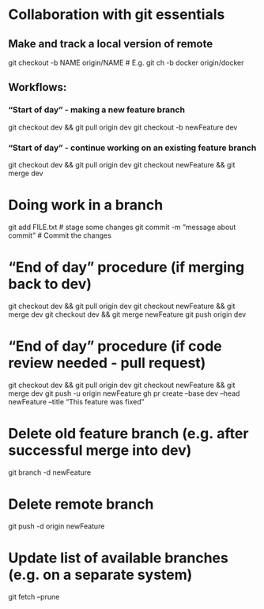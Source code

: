 # Collaboration with git essentials

## Make and track a local version of remote
git checkout -b NAME origin/NAME     # E.g. git ch -b docker origin/docker

## Workflows:

### "Start of day" - making a new feature branch
git checkout dev && git pull origin dev
git checkout -b newFeature dev

### "Start of day" - continue working on an existing feature branch
git checkout dev && git pull origin dev
git checkout newFeature && git merge dev

# Doing work in a branch
git add FILE.txt    # stage some changes
git commit -m "message about commit"  # Commit the changes

# "End of day" procedure (if merging back to dev)
git checkout dev && git pull origin dev
git checkout newFeature && git merge dev
git checkout dev && git merge newFeature
git push origin dev

# "End of day" procedure (if code review needed - pull request)
git checkout dev && git pull origin dev
git checkout newFeature && git merge dev
git push -u origin newFeature
gh pr create --base dev --head newFeature --title "This feature was fixed"

# Delete old feature branch (e.g. after successful merge into dev)
git branch -d newFeature

# Delete remote branch
git push -d origin newFeature

# Update list of available branches (e.g. on a separate system)
git fetch --prune
